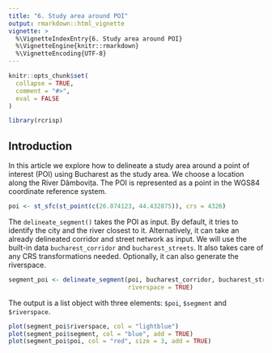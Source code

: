 ```yaml
---
title: "6. Study area around POI"
output: rmarkdown::html_vignette
vignette: >
  %\VignetteIndexEntry{6. Study area around POI}
  %\VignetteEngine{knitr::rmarkdown}
  %\VignetteEncoding{UTF-8}
---
```


```r
knitr::opts_chunk$set(
  collapse = TRUE,
  comment = "#>",
  eval = FALSE
)
```

```r
library(rcrisp)
```

## Introduction

In this article we explore how to delineate a study area around a point of interest (POI) using Bucharest as the study area. We choose a location along the River Dâmbovița. The POI is represented as a point in the WGS84 coordinate reference system.

```r
poi <- st_sfc(st_point(c(26.074123, 44.432875)), crs = 4326)
```

The `delineate_segment()` takes the POI as input. By default, it tries to identify the city and the river closest to it. Alternatively, it can take an already delineated corridor and street network as input. We will use the built-in data `bucharest_corridor` and `bucharest_streets`. It also takes care of any CRS transformations needed. Optionally, it can also generate the riverspace.

```r
segment_poi <- delineate_segment(poi, bucharest_corridor, bucharest_streets,
                                 riverspace = TRUE)
```

The output is a list object with three elements: `$poi`, `$segment` and `$riverspace`.

```r
plot(segment_poi$riverspace, col = "lightblue")
plot(segment_poi$segment, col = "blue", add = TRUE)
plot(segment_poi$poi, col = "red", size = 3, add = TRUE)
```

